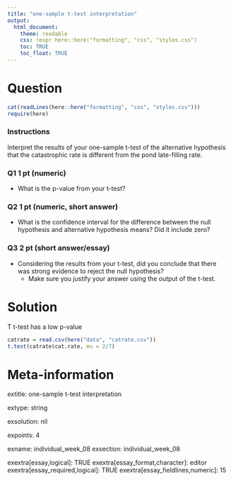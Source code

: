 ```yaml
---
title: "one-sample t-test interpretation"
output:  
  html_document:
    theme: readable
    css: !expr here::here("formatting", "css", "styles.css")
    toc: TRUE
    toc_float: TRUE
---
```



Question
========

```r
cat(readLines(here::here("formatting", "css", "styles.css")))
require(here)
```


<div class="instructions">

### Instructions

Interpret the results of your one-sample t-test of the alternative hypothesis that the catastrophic rate is different from the pond late-filling rate.  

</div>


<div class="question">

### Q1 1 pt (numeric)

- What is the p-value from your t-test?

### Q2 1 pt (numeric, short answer)

- What is the confidence interval for the difference between the null hypothesis and alternative hypothesis means?  Did it include zero?

### Q3 2 pt (short answer/essay)

- Considering the results from your t-test, did you conclude that there was strong evidence to reject the null hypothesis?
  - Make sure you justify your answer using the output of the t-test.

</div>




Solution
========


T t-test has a low p-value

```r
catrate = read.csv(here("data", "catrate.csv"))
t.test(catrate$cat.rate, mu = 2/7)
```





Meta-information
================
extitle: one-sample t-test interpretation

extype: string

exsolution: nil

expoints: 4

exname: individual_week_08
exsection: individual_week_08

exextra[essay,logical]: TRUE
exextra[essay_format,character]: editor
exextra[essay_required,logical]: TRUE
exextra[essay_fieldlines,numeric]: 15



